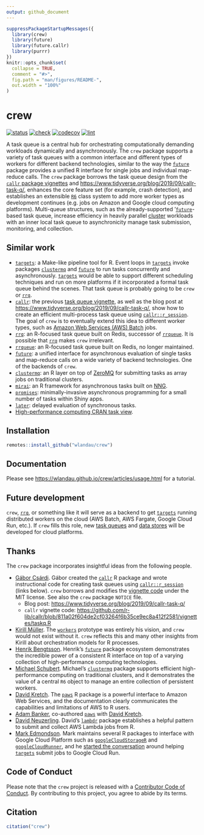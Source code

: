 ```yaml
---
output: github_document
---
```


```r
suppressPackageStartupMessages({
  library(crew)
  library(future)
  library(future.callr)
  library(purrr)
})
knitr::opts_chunk$set(
  collapse = TRUE,
  comment = "#>",
  fig.path = "man/figures/README-",
  out.width = "100%"
)
```

# crew

<!--[![CRAN](https://www.r-pkg.org/badges/version/crew)](https://CRAN.R-project.org/package=crew)-->
[![status](https://www.repostatus.org/badges/latest/wip.svg)](https://www.repostatus.org/#wip)
[![check](https://github.com/wlandau/crew/workflows/check/badge.svg)](https://github.com/wlandau/crew/actions?query=workflow%3Acheck)
[![codecov](https://codecov.io/gh/wlandau/crew/branch/main/graph/badge.svg?token=3T5DlLwUVl)](https://app.codecov.io/gh/wlandau/crew)
[![lint](https://github.com/wlandau/crew/workflows/lint/badge.svg)](https://github.com/wlandau/crew/actions?query=workflow%3Alint)

A task queue is a central hub for orchestrating
  computationally demanding workloads dynamically and asynchronously.
  The `crew` package supports a variety of task queues with
  a common interface and different types of workers for different
  backend technologies, similar to the way the
  [`future`](https://future.futureverse.org/) package
  provides a unified R interface for single jobs and
  individual map-reduce calls. The `crew` package borrows
  the task queue design from the [`callr` package vignettes](https://github.com/r-lib/callr/blob/811a02f604de2cf03264f6b35ce9ec8a412f2581/vignettes/Task-queue-with-callr.Rmd) and
  <https://www.tidyverse.org/blog/2019/09/callr-task-q/>,
  enhances the core feature set (for example, crash detection),
  and establishes an extensible [`R6`](https://r6.r-lib.org/)
  class system to add more worker types
  as development continues (e.g. jobs on Amazon and Google cloud
  computing platforms). Multi-queue structures, such as the
  already-supported '[`future`](https://future.futureverse.org/)-based task queue, increase
  efficiency in heavily parallel [cluster](https://future.batchtools.futureverse.org/) workloads
  with an inner local task queue to asynchronicity manage
  task submission, monitoring, and collection.
  
## Similar work

* [`targets`](https://docs.ropensci.org/targets/): a Make-like pipeline tool for R. Event loops in [`targets`](https://docs.ropensci.org/targets/) invoke packages [`clustermq`](https://mschubert.github.io/clustermq/) and [`future`](https://future.futureverse.org/) to run tasks concurrently and asynchronously. [`targets`](https://docs.ropensci.org/targets/) would be able to support different scheduling techniques and run on more platforms if it incorporated a formal task queue behind the scenes. That task queue is probably going to be `crew` or [`rrq`](https://mrc-ide.github.io/rrq/).
* [`callr`](https://github.com/r-lib/callr): the previous [task queue  vignette](https://github.com/r-lib/callr/blob/811a02f604de2cf03264f6b35ce9ec8a412f2581/vignettes/Task-queue-with-callr.Rmd), as well as the blog post at <https://www.tidyverse.org/blog/2019/09/callr-task-q/>, show how to create an efficient multi-process task queue using [`callr::r_session`](https://callr.r-lib.org/reference/r_session.html). The goal of `crew` is to eventually extend this idea to different worker types, such as [Amazon Web Services (AWS) Batch](https://aws.amazon.com/batch/) jobs.
* [`rrq`](https://mrc-ide.github.io/rrq/): an R-focused task queue built on Redis, successor of [`rrqueue`](http://traitecoevo.github.io/rrqueue/). It is possible that [`rrq`](https://mrc-ide.github.io/rrq/) makes `crew` irrelevant.
* [`rrqueue`](http://traitecoevo.github.io/rrqueue/): an R-focused task queue built on Redis, no longer maintained.
* [`future`](https://future.futureverse.org/): a unified interface for asynchronous evaluation of single tasks and map-reduce calls on a wide variety of backend technologies. One of the backends of `crew`.
* [`clustermq`](https://mschubert.github.io/clustermq/): an R layer on top of [ZeroMQ](https://zeromq.org/) for submitting tasks as array jobs on traditional clusters.
* [`mirai`](https://github.com/shikokuchuo/mirai): an R framework for asynchronous tasks built on [NNG](https://nng.nanomsg.org).
* [`promises`](https://rstudio.github.io/promises/): minimally-invasive asynchronous programming for a small number of tasks within Shiny apps.
* [`later`](https://r-lib.github.io/later/): delayed evaluation of synchronous tasks.
* [High-performance computing CRAN task view](	https://CRAN.R-project.org/view=HighPerformanceComputing).

## Installation

```r
remotes::install_github("wlandau/crew")
```

## Documentation

Please see <https://wlandau.github.io/crew/articles/usage.html> for a tutorial.

## Future development

`crew`, [`rrq`](https://mrc-ide.github.io/rrq/), or something like it will serve as a backend to get [`targets`](https://docs.ropensci.org/targets/) running distributed workers on the cloud (AWS Batch, AWS Fargate, Google Cloud Run, etc.). If `crew` fills this role, new [task queues](https://wlandau.github.io/crew/reference/index.html#queues) and [data stores](https://wlandau.github.io/crew/reference/index.html#stores) will be developed for cloud platforms.

## Thanks

The `crew` package incorporates insightful ideas from the following people.

* [Gábor Csárdi](https://github.com/gaborcsardi/). Gábor created the [`callr`](https://github.com/r-lib/callr) R package and wrote instructional code for creating task queues using [`callr::r_session`](https://callr.r-lib.org/reference/r_session.html) (links below). `crew` borrows and modifies the [vignette code](https://github.com/r-lib/callr/blob/811a02f604de2cf03264f6b35ce9ec8a412f2581/vignettes/taskq.R) under the MIT license. See also the `crew` package `NOTICE` file.
  * Blog post: <https://www.tidyverse.org/blog/2019/09/callr-task-q/>
  * `callr` vignette code: <https://github.com/r-lib/callr/blob/811a02f604de2cf03264f6b35ce9ec8a412f2581/vignettes/taskq.R>
* [Kirill Müller](https://github.com/krlmlr/). The [`workers`](https://github.com/wlandau/workers) prototype was entirely his vision, and `crew` would not exist without it. `crew` reflects this and many other insights from Kirill about orchestration models for R processes.
* [Henrik Bengtsson](https://github.com/HenrikBengtsson/). Henrik's [`future`](https://github.com/HenrikBengtsson/future/) package ecosystem demonstrates the incredible power of a consistent R interface on top of a varying collection of high-performance computing technologies.
* [Michael Schubert](https://github.com/mschubert/). Michael's [`clustermq`](https://mschubert.github.io/clustermq/) package supports efficient high-performance computing on traditional clusters, and it demonstrates the value of a central `R6` object to manage an entire collection of persistent workers.
* [David Kretch](https://github.com/davidkretch). The [`paws`](https://github.com/paws-r/paws) R package is a powerful interface to Amazon Web Services, and the documentation clearly communicates the capabilities and limitations of AWS to R users.
* [Adam Banker](https://github.com/adambanker), co-authored [`paws`](https://github.com/paws-r/paws) with [David Kretch](https://github.com/davidkretch).
* [David Neuzerling](https://github.com/mdneuzerling). David's [`lambdr`](https://github.com/mdneuzerling/lambdr/) package establishes a helpful pattern to submit and collect AWS Lambda jobs from R.
* [Mark Edmondson](https://github.com/MarkEdmondson1234/). Mark maintains several R packages to interface with Google Cloud Platform such as [`googleCloudStorageR`](https://github.com/cloudyr/googleCloudStorageR) and [`googleCloudRunner`](https://github.com/MarkEdmondson1234/googleCloudRunner), and he [started the conversation](https://github.com/ropensci/targets/issues/720) around helping [`targets`](https://github.com/ropensci/targets) submit jobs to Google Cloud Run.

## Code of Conduct

Please note that the `crew` project is released with a [Contributor Code of Conduct](https://github.com/wlandau/crew/blob/main/CODE_OF_CONDUCT.md). By contributing to this project, you agree to abide by its terms.

## Citation

```r
citation("crew")
```
